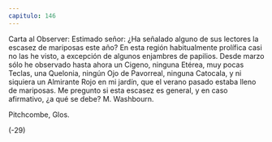 ```yaml
---
capitulo: 146
---
```


Carta al Observer:
Estimado señor:
¿Ha señalado alguno de sus lectores la escasez de mariposas este año? En esta
región habitualmente prolífica casi no las he visto, a excepción de algunos
enjambres de papilios. Desde marzo sólo he observado hasta ahora un Cigeno,
ninguna Etérea, muy pocas Teclas, una Quelonia, ningún Ojo de Pavorreal,
ninguna Catocala, y ni siquiera un Almirante Rojo en mi jardín, que el verano
pasado estaba lleno de mariposas.
Me pregunto si esta escasez es general, y en caso afirmativo, ¿a qué se debe?
M. Washbourn.

Pitchcombe, Glos.

(-29)
